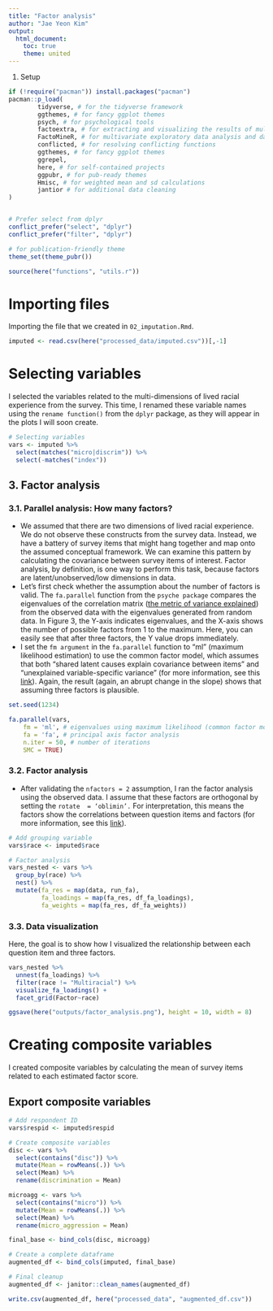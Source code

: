 ```yaml
---
title: "Factor analysis"
author: "Jae Yeon Kim"
output:
  html_document: 
    toc: true
    theme: united
---
```


#. Setup 

```r
if (!require("pacman")) install.packages("pacman")
pacman::p_load(
        tidyverse, # for the tidyverse framework 
        ggthemes, # for fancy ggplot themes
        psych, # for psychological tools 
        factoextra, # for extracting and visualizing the results of multivariate data analyses 
        FactoMineR, # for multivariate exploratory data analysis and data mining
        conflicted, # for resolving conflicting functions
        ggthemes, # for fancy ggplot themes
        ggrepel, 
        here, # for self-contained projects
        ggpubr, # for pub-ready themes
        Hmisc, # for weighted mean and sd calculations
        jantior # for additional data cleaning 
)


# Prefer select from dplyr 
conflict_prefer("select", "dplyr")
conflict_prefer("filter", "dplyr")

# for publication-friendly theme 
theme_set(theme_pubr())

source(here("functions", "utils.r"))
```

# Importing files 

Importing the file that we created in `02_imputation.Rmd`.

```r
imputed <- read.csv(here("processed_data/imputed.csv"))[,-1]
```


# Selecting variables 

I selected the variables related to the multi-dimensions of lived racial experience from the survey. This time, I renamed these variable names using the `rename function()` from the `dplyr` package, as they will appear in the plots I will soon create.

```r
# Selecting variables 
vars <- imputed %>% 
  select(matches("micro|discrim")) %>%
  select(-matches("index"))
```

## 3. Factor analysis 

### 3.1. Parallel analysis: How many factors?

- We assumed that there are two dimensions of lived racial experience. We do not observe these constructs from the survey data. Instead, we have a battery of survey items that might hang together and map onto the assumed conceptual framework. We can examine this pattern by calculating the covariance between survey items of interest. Factor analysis, by definition, is one way to perform this task, because factors are latent/unobserved/low dimensions in data. 
- Let's first check whether the assumption about the number of factors is valid. The `fa.parallel` function from the `psyche package` compares the eigenvalues of the correlation matrix ([the metric of variance explained]((https://sakaluk.wordpress.com/2016/05/26/11-make-it-pretty-scree-plots-and-parallel-analysis-using-psych-and-ggplot2/))) from the observed data with the eigenvalues generated from random data. In Figure 3, the Y-axis indicates eigenvalues, and the X-axis shows the number of possible factors from 1 to the maximum. Here, you can easily see that after three factors, the Y value drops immediately. 
- I set the `fm argument` in the `fa.parallel` function to “ml” (maximum likelihood estimation) to use the common factor model, which assumes that both “shared latent causes explain covariance between items” and “unexplained variable-specific variance” (for more information, see this [link](https://psu-psychology.github.io/psy-597-SEM/06_factor_models/factor_models.html)). Again, the result (again, an abrupt change in the slope) shows that assuming three factors is plausible.

```r
set.seed(1234)

fa.parallel(vars, 
    fm = 'ml', # eigenvalues using maximum likelihood (common factor model) 
    fa = 'fa', # principal axis factor analysis
    n.iter = 50, # number of iterations
    SMC = TRUE) 
```

### 3.2. Factor analysis 

- After validating the `nfactors = 2` assumption, I ran the factor analysis using the observed data. I assume that these factors are orthogonal by setting the `rotate  = ‘oblimin’.` For interpretation, this means the factors show the correlations between question items and factors (for more information, see this [link](https://psu-psychology.github.io/psy-597-SEM/06_factor_models/factor_models.html#looking-under-the-hood-of-the-fa-model)). 

```r
# Add grouping variable 
vars$race <- imputed$race

# Factor analysis 
vars_nested <- vars %>%
  group_by(race) %>%
  nest() %>%
  mutate(fa_res = map(data, run_fa), 
         fa_loadings = map(fa_res, df_fa_loadings),
         fa_weights = map(fa_res, df_fa_weights))
```

### 3.3. Data visualization

Here, the goal is to show how I visualized the relationship between each question item and three factors.

```r
vars_nested %>%
  unnest(fa_loadings) %>%
  filter(race != "Multiracial") %>%
  visualize_fa_loadings() +
  facet_grid(Factor~race)

ggsave(here("outputs/factor_analysis.png"), height = 10, width = 8)
```

# Creating composite variables 

I created composite variables by calculating the mean of survey items related to each estimated factor score.

## Export composite variables 

```r
# Add respondent ID
vars$respid <- imputed$respid

# Create composite variables 
disc <- vars %>% 
  select(contains("disc")) %>%
  mutate(Mean = rowMeans(.)) %>%
  select(Mean) %>%
  rename(discrimination = Mean) 

microagg <- vars %>% 
  select(contains("micro")) %>%
  mutate(Mean = rowMeans(.)) %>%
  select(Mean) %>%
  rename(micro_aggression = Mean) 

final_base <- bind_cols(disc, microagg)

# Create a complete dataframe 
augmented_df <- bind_cols(imputed, final_base) 

# Final cleanup 
augmented_df <- janitor::clean_names(augmented_df)

write.csv(augmented_df, here("processed_data", "augmented_df.csv"))
```

